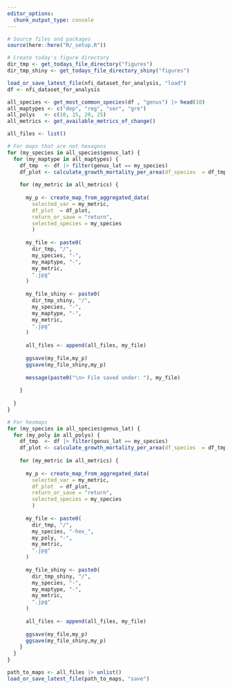 ```yaml
---
editor_options: 
  chunk_output_type: console
---
```


```r
# Source files and packages
source(here::here("R/_setup.R"))

# Create today's figure directory
dir_tmp <- get_todays_file_directory("figures")
dir_tmp_shiny <- get_todays_file_directory_shiny("figures")
```

```r
load_or_save_latest_file(nfi_dataset_for_analysis, "load")
df <- nfi_dataset_for_analysis
```

```r
all_species <- get_most_common_species(df , "genus") |> head(10)
all_maptypes <- c("dep", "reg", "ser", "gre")
all_polys   <- c(10, 15, 20, 25)
all_metrics <- get_available_metrics_of_change()

all_files <- list()
```

```r
# For maps that are not hexagons
for (my_species in all_species$genus_lat) {
  for (my_maptype in all_maptypes) {
    df_tmp  <- df |> filter(genus_lat == my_species)
    df_plot <- calculate_growth_mortality_per_area(df_species  = df_tmp, region_type = my_maptype)
    
    for (my_metric in all_metrics) {
      
      my_p <- create_map_from_aggregated_data(
        selected_var = my_metric,
        df_plot  = df_plot,
        return_or_save = "return",
        selected_species = my_species
        )
      
      my_file <- paste0(
        dir_tmp, "/", 
        my_species, "-",
        my_maptype, "-",
        my_metric,
        ".jpg"
      )
      
      my_file_shiny <- paste0(
        dir_tmp_shiny, "/", 
        my_species, "-",
        my_maptype, "-",
        my_metric,
        ".jpg"
      )
      
      all_files <- append(all_files, my_file)
      
      ggsave(my_file,my_p)
      ggsave(my_file_shiny,my_p)
      
      message(paste0("\n> File saved under: "), my_file)
      
    }
    
  }
}

# For hexmaps
for (my_species in all_species$genus_lat) {
  for (my_poly in all_polys) {
    df_tmp  <- df |> filter(genus_lat == my_species)
    df_plot <- calculate_growth_mortality_per_area(df_species  = df_tmp, region_type = "hex", n_poly = my_poly)
    
    for (my_metric in all_metrics) {
      
      my_p <- create_map_from_aggregated_data(
        selected_var = my_metric,
        df_plot  = df_plot,
        return_or_save = "return",
        selected_species = my_species
        )
      
      my_file <- paste0(
        dir_tmp, "/", 
        my_species, "-hex_",
        my_poly, "-",
        my_metric,
        ".jpg"
      )
      
      my_file_shiny <- paste0(
        dir_tmp_shiny, "/", 
        my_species, "-",
        my_maptype, "-",
        my_metric,
        ".jpg"
      )
      
      all_files <- append(all_files, my_file)
      
      ggsave(my_file,my_p)
      ggsave(my_file_shiny,my_p)
    }
  }
}

path_to_maps <- all_files |> unlist()
load_or_save_latest_file(path_to_maps, "save")
```
